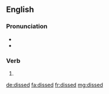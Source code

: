 ==English==

===Pronunciation===
* {{IPA|/dɪst/|lang=en}}
* {{rhymes|ɪst|lang=en}}

===Verb===
{{head|en|verb form}}

# {{en-past of|diss}}

[[de:dissed]]
[[fa:dissed]]
[[fr:dissed]]
[[mg:dissed]]